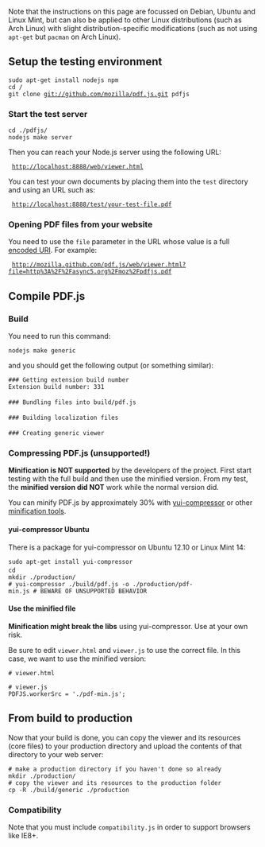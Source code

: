 Note that the instructions on this page are focussed on Debian, Ubuntu and Linux Mint, but can also be applied to other Linux distributions (such as Arch Linux) with slight distribution-specific modifications (such as not using <tt>apt-get</tt> but <tt>pacman</tt> on Arch Linux).

== Setup the testing environment ==

 sudo apt-get install nodejs npm
 cd <website-js-dir>/
 git clone git://github.com/mozilla/pdf.js.git pdfjs

=== Start the test server ===

 cd ./pdfjs/
 nodejs make server

Then you can reach your Node.js server using the following URL:

  http://localhost:8888/web/viewer.html

You can test your own documents by placing them into the <tt>test</tt> directory and using an URL such as:

  http://localhost:8888/test/your-test-file.pdf

=== Opening PDF files from your website ===

You need to use the <tt>file</tt> parameter in the URL whose value is a full [https://developer.mozilla.org/en-US/docs/Web/JavaScript/Reference/Global_Objects/encodeURIComponent encoded URI]. For example:

  http://mozilla.github.com/pdf.js/web/viewer.html?file=http%3A%2F%2Fasync5.org%2Fmoz%2Fpdfjs.pdf

== Compile PDF.js ==

=== Build ===
You need to run this command:

 nodejs make generic

and you should get the following output (or something similar):
 
 ### Getting extension build number
 Extension build number: 331
 
 ### Bundling files into build/pdf.js
 
 ### Building localization files
 
 ### Creating generic viewer

=== Compressing PDF.js (unsupported!) ===

'''Minification is NOT supported''' by the developers of the project. First start testing with the full build and then use the minified version. From my test, the '''minified version did NOT''' work while the normal version did.

You can minify PDF.js by approximately 30% with [http://yui.github.com/yuicompressor yui-compressor] or other [http://stackoverflow.com/questions/28932/best-javascript-compressor minification tools].

==== yui-compressor Ubuntu ====

There is a package for yui-compressor on Ubuntu 12.10 or Linux Mint 14:

 sudo apt-get install yui-compressor
 cd <pdfjs-dir>
 mkdir ./production/
 # yui-compressor ./build/pdf.js -o ./production/pdf-min.js # BEWARE OF UNSUPPORTED BEHAVIOR

==== Use the minified file ====

'''Minification might break the libs''' using yui-compressor. Use at your own risk.

Be sure to edit <tt>viewer.html</tt> and <tt>viewer.js</tt> to use the correct file. In this case, we want to use the minified version:

 # viewer.html
 <script type="text/javascript" src="./pdf-min.js"></script>

 # viewer.js
 PDFJS.workerSrc = './pdf-min.js';

== From build to production ==

Now that your build is done, you can copy the viewer and its resources (core files) to your production directory and upload the contents of that directory to your web server:

 # make a production directory if you haven't done so already
 mkdir ./production/
 # copy the viewer and its resources to the production folder
 cp -R ./build/generic ./production

=== Compatibility ===

Note that you must include <tt>compatibility.js</tt> in order to support browsers like IE8+.